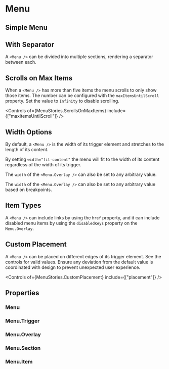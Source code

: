 
<Meta of={MenuStories} />

# Menu

## Simple Menu

<Canvas of={MenuStories.SimpleMenu} />

## With Separator

A `<Menu />` can be divided into multiple sections, rendering a separator between each.

<Canvas of={MenuStories.WithSeparator} />

## Scrolls on Max Items

When a `<Menu />` has more than five items the menu scrolls to only show those items. The number can be configured with the `maxItemsUntilScroll` property. Set the value to `Infinity` to disable scrolling.

<Canvas of={MenuStories.ScrollsOnMaxItems} />

<Controls
  of={MenuStories.ScrollsOnMaxItems}
  include={["maxItemsUntilScroll"]}
/>

## Width Options

By default, a `<Menu />` is the width of its trigger element and stretches to the length of its content.

<Canvas of={MenuStories.WithLongItems} />

By setting `width="fit-content"` the menu will fit to the width of its content regardless of the width of its trigger.

<Canvas of={MenuStories.MatchContentWidth} />

The `width` of the `<Menu.Overlay />` can also be set to any arbitrary value.

<Canvas of={MenuStories.DefinedWidth} />

The `width` of the `<Menu.Overlay />` can also be set to any arbitrary value based on breakpoints.

<Canvas of={MenuStories.DefinedResponsiveWidth} />

## Item Types

A `<Menu />` can include links by using the `href` property, and it can include disabled menu items by using the `disabledKeys` property on the `Menu.Overlay`.

<Canvas of={MenuStories.MixedItemTypes} />

## Custom Placement

A `<Menu />` can be placed on different edges of its trigger element. See the controls for valid values. Ensure any deviation from the default value is coordinated with design to prevent unexpected user experience.

<Canvas of={MenuStories.CustomPlacement} />

<Controls of={MenuStories.CustomPlacement} include={["placement"]} />

## Properties

### Menu

<ArgTypes of={Menu} />

### Menu.Trigger

<ArgTypes of={Menu.Trigger} />

### Menu.Overlay

<ArgTypes of={Menu.Overlay} />

### Menu.Section

<ArgTypes of={Menu.Section} />

### Menu.Item

<ArgTypes of={Menu.Item} />
